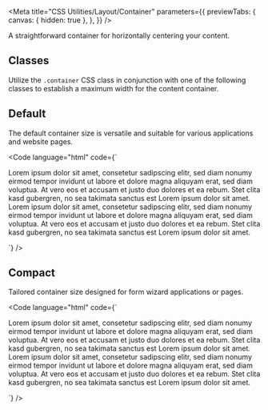 
<Meta
  title="CSS Utilities/Layout/Container"
  parameters={{
    previewTabs: {
      canvas: { hidden: true },
    },
  }}
/>

<Banner label="Container" section="CSS Utilities" color="yellow" puzzle />

<Lead>A straightforward container for horizontally centering your content.</Lead>

## Classes

Utilize the `.container` CSS class in conjunction with one of the following classes to establish a maximum width for the content container.

<CssLayoutContainer />

## Default

The default container size is versatile and suitable for various applications and website pages.

<Code
  language="html"
  code={`
<div class="container bg-green-2">
  <p class="background-green-1">Lorem ipsum dolor sit amet, consetetur sadipscing elitr, sed diam nonumy eirmod tempor invidunt ut labore et dolore magna aliquyam erat, sed diam voluptua. At vero eos et accusam et justo duo dolores et ea rebum. Stet clita kasd gubergren, no sea takimata sanctus est Lorem ipsum dolor sit amet. Lorem ipsum dolor sit amet, consetetur sadipscing elitr, sed diam nonumy eirmod tempor invidunt ut labore et dolore magna aliquyam erat, sed diam voluptua. At vero eos et accusam et justo duo dolores et ea rebum. Stet clita kasd gubergren, no sea takimata sanctus est Lorem ipsum dolor sit amet.</p>
</div>
`}
/>

## Compact

Tailored container size designed for form wizard applications or pages.

<Code
  language="html"
  code={`
<div class="container is-compact bg-green-2">
  <p class="background-green-1">Lorem ipsum dolor sit amet, consetetur sadipscing elitr, sed diam nonumy eirmod tempor invidunt ut labore et dolore magna aliquyam erat, sed diam voluptua. At vero eos et accusam et justo duo dolores et ea rebum. Stet clita kasd gubergren, no sea takimata sanctus est Lorem ipsum dolor sit amet. Lorem ipsum dolor sit amet, consetetur sadipscing elitr, sed diam nonumy eirmod tempor invidunt ut labore et dolore magna aliquyam erat, sed diam voluptua. At vero eos et accusam et justo duo dolores et ea rebum. Stet clita kasd gubergren, no sea takimata sanctus est Lorem ipsum dolor sit amet.</p>
</div>
`}
/>

<Footer>
  <LinkCards>
    <LinkCard pageTitle="Foundation/Layout" description="The layout defines the skeleton of your page" />
    <LinkCard
      pageTitle="Tokens/Overview"
      description="Design tokens serve as the definitive source for naming and storing design choices."
    />
  </LinkCards>
</Footer>

